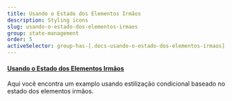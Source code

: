 ```yaml
---
title: Usando o Estado dos Elementos Irmãos
description: Styling icons
slug: usando-o-estado-dos-elementos-irmaos
group: state-management
order: 5
activeSelector: group-has-[.docs-usando-o-estado-dos-elementos-irmaos]:active-content
---
```


#### [Usando o Estado dos Elementos Irmãos](https://tailwindcss.com/docs/hover-focus-and-other-states#styling-based-on-sibling-state)
Aqui você encontra um examplo usando estilização condicional baseado no estado dos elementos irmãos.
